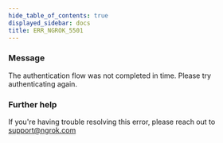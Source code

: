 ```yaml
---
hide_table_of_contents: true
displayed_sidebar: docs
title: ERR_NGROK_5501
---
```


### Message

The authentication flow was not completed in time. Please try authenticating again.

<ErrorDetails />

### Further help

If you're having trouble resolving this error, please reach out to [support@ngrok.com](mailto:support@ngrok.com?subject=Help%20with%20ERR_NGROK_5501)
